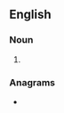 ==English==

===Noun===
{{head|en|noun plural form}}

# {{plural of|picot|lang=en}}

===Anagrams===
* {{anagrams|en|copist|cops it|optics|postic|topics}}